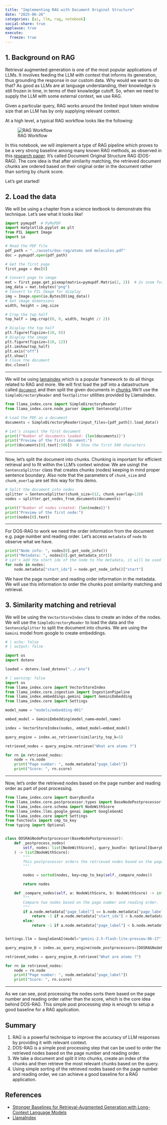 ```yaml
---
title: "Implementing RAG with Document Original Structure"
date: "2025-06-26"
categories: [ai, llm, rag, notebook]
social-share: true
applause: true
execute:
  freeze: true
---
```


## 1. Background on RAG

Retrieval augmented generation is one of the most popular applications of LLMs. It involves feeding the LLM with context that informs its generation, thus grounding the response in our custom data. Why would we want to do that? As good as LLMs are at language understanding, their knowledge is still frozen in time, in terms of their knowledge cutoff. So, when we need to supply the LLM with some external context, we use RAG.

Given a particular query, RAG works around the limited input token window size that an LLM has by only supplying relevant context.

At a high level, a typical RAG workflow looks like the following:

![RAG Workflow](../img/rag-workflow.png){#fig-rag-workflow}

In this notebook, we will implement a type of RAG pipeline which proves to be a very strong baseline among many known RAG methods, as observed in this [research paper](http://arxiv.org/abs/2506.03989). It's called Document Original Structure RAG (DOS-RAG). The core idea is that after similarity matching, the retrieved document chunks are ordered based on their original order in the document rather than sorting by chunk score.

Let's get started!

## 2. Load the data

We will be using a chapter from a science textbook to demonstrate this technique. Let's see what it looks like!

```python
import pymupdf  # PyMuPDF
import matplotlib.pyplot as plt
from PIL import Image
import io

# Read the PDF file
pdf_path = "../assets/dos-rag/atoms and molecules.pdf"
doc = pymupdf.open(pdf_path)

# Get the first page
first_page = doc[0]

# Convert page to image
mat = first_page.get_pixmap(matrix=pymupdf.Matrix(2, 2))  # 2x zoom for better quality
img_data = mat.tobytes("png")
# Convert to PIL Image for display
img = Image.open(io.BytesIO(img_data))
# Get image dimensions
width, height = img.size

# Crop the top half
top_half = img.crop((0, 0, width, height // 2))

# Display the top half
plt.figure(figsize=(10, 6))
# Display the image
plt.figure(figsize=(10, 12))
plt.imshow(top_half)
plt.axis("off")
plt.show()
# Close the document
doc.close()
```

---

We will be using [lamaindex](https://docs.llamaindex.ai/en/stable/) which is a popular framework to do all things related to
RAG and more. We will first load the pdf into a datastructure called [`document`](https://docs.llamaindex.ai/en/stable/) and then split the given documents in [chunks](https://stackoverflow.blog/2024/12/27/breaking-up-is-hard-to-do-chunking-in-rag-applications/).We'll use the `SimpleDirectoryReader` and `TextSplitter` utilities provided by LlamaIndex.

```python
from llama_index.core import SimpleDirectoryReader
from llama_index.core.node_parser import SentenceSplitter

# Load the PDF as a document
documents = SimpleDirectoryReader(input_files=[pdf_path]).load_data()

# Let's inspect the first document
print(f"Number of documents loaded: {len(documents)}")
print("Preview of the first document:")
print(documents[0].text[:500])  # Show the first 500 characters
```
---

Now, let's split the document into chunks. Chunking is important for efficient retrieval and to fit within the LLM's context window. We are usingt the `SentenceSplitter` class that creates chunks (nodes) keeping in mind proper sentence boundary. Also note that the parameters of `chunk_size` and `chunk_overlap` are set this way for this demo.

```python
# Split the document into nodes
splitter = SentenceSplitter(chunk_size=512, chunk_overlap=128)
nodes = splitter.get_nodes_from_documents(documents)

print(f"Number of nodes created: {len(nodes)}")
print("Preview of the first node:")
print(nodes[0].text)
```
---

For DOS-RAG to work we need the order information from the document e.g. page number and reading order. Let's access `metadata` of `node` to observe what we have. 
```python
print("Node info: ", nodes[0].get_node_info())
print("Metadata: ", nodes[0].get_metadata_str())
# Let's add the start idx of the node to the metadata, it will be used to order the nodes
for node in nodes:
    node.metadata["start_idx"] = node.get_node_info()["start"]
```
We have the page number and reading order information in the metadata. We will use this information to order the chunks post similarity matching and retrieval.

## 3. Similarity matching and retrieval

We will be using the `VectorStoreIndex` class to create an index of the nodes. We will use the `SimpleDirectoryReader` to load the data and the `SentenceSplitter` to split the document into chunks. We are using the `Gemini` model from google to create embeddings.

```python
# | echo: false
# | output: false

import os
import dotenv

loaded = dotenv.load_dotenv("../.env")
``` 

```python
# | warning: false
import os
from llama_index.core import VectorStoreIndex
from llama_index.core.ingestion import IngestionPipeline
from llama_index.embeddings.gemini import GeminiEmbedding
from llama_index.core import Settings

model_name = "models/embedding-001"

embed_model = GeminiEmbedding(model_name=model_name)

index = VectorStoreIndex(nodes, embed_model=embed_model)

query_engine = index.as_retriever(similarity_top_k=5)

retrieved_nodes = query_engine.retrieve("What are atoms ?")

for rn in retrieved_nodes:
    node = rn.node
    print("Page number: ", node.metadata["page_label"])
    print("Score: ", rn.score)
```

---

Now, let's order the retrieved nodes based on the page number and reading order as part of post processing.

```python
from llama_index.core import QueryBundle
from llama_index.core.postprocessor.types import BaseNodePostprocessor
from llama_index.core.schema import NodeWithScore
from llama_index.llms.google_genai import GoogleGenAI
from llama_index.core import Settings
from functools import cmp_to_key
from typing import Optional


class DOSRAGNodePostprocessor(BaseNodePostprocessor):
    def _postprocess_nodes(
        self, nodes: list[NodeWithScore], query_bundle: Optional[QueryBundle]
    ) -> list[NodeWithScore]:
        """
        This postprocessor orders the retrieved nodes based on the page number and reading order.
        """

        nodes = sorted(nodes, key=cmp_to_key(self._compare_nodes))

        return nodes

    def _compare_nodes(self, a: NodeWithScore, b: NodeWithScore) -> int:
        """
        Compare two nodes based on the page number and reading order.
        """
        if a.node.metadata["page_label"] == b.node.metadata["page_label"]:
            return -1 if a.node.metadata["start_idx"] < b.node.metadata["start_idx"] else 1
        else:
            return -1 if a.node.metadata["page_label"] < b.node.metadata["page_label"] else 1


Settings.llm = GoogleGenAI(model="gemini-2.5-flash-lite-preview-06-17")

query_engine_0 = index.as_query_engine(node_postprocessors=[DOSRAGNodePostprocessor()], similarity_top_k=5)

retrieved_nodes = query_engine_0.retrieve("What are atoms ?")

for rn in retrieved_nodes:
    node = rn.node
    print("Page number: ", node.metadata["page_label"])
    print("Score: ", rn.score)
```
---

As we can see, post processing the nodes sorts them based on the page number and reading order rather than the score, which is the core idea behind DOS-RAG. This simple post processing step is enough to setup a good baseline for a RAG application.

## Summary

1. RAG is a powerful technique to improve the accuracy of LLM responses by providing it with relevant context.
2. DOS-RAG is a simple post processing step that can be used to order the retrieved nodes based on the page number and reading order.
3. We take a document and split it into chunks, create an index of the chunks and then retrieve the most relevant chunks based on the query.
4. Using simple sorting of the retrieved nodes based on the page number and reading order, we can achieve a good baseline for a RAG application.

## References

- [Stronger Baselines for Retrieval-Augmented Generation with Long-Context Language Models](https://arxiv.org/abs/2506.03989)
- [LlamaIndex](https://docs.llamaindex.ai/en/stable/)
